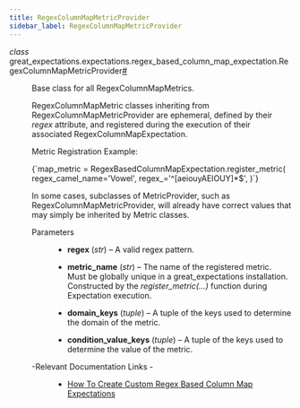 ```yaml
---
title: RegexColumnMapMetricProvider
sidebar_label: RegexColumnMapMetricProvider
---
```


<section class="sphinx-api-doc" id="regexcolumnmapmetricprovider">

<dl class="py class">
<dt class="sig sig-object py" id="great_expectations.expectations.regex_based_column_map_expectation.RegexColumnMapMetricProvider">
<em class="property"><span class="pre">class</span><span class="w"> </span></em><span class="sig-prename descclassname"><span class="pre">great_expectations.expectations.regex_based_column_map_expectation.</span></span><span class="sig-name descname"><span class="pre">RegexColumnMapMetricProvider</span></span><a class="headerlink" href="#great_expectations.expectations.regex_based_column_map_expectation.RegexColumnMapMetricProvider" title="Permalink to this definition">#</a>
</dt>
<dd>
<p>Base class for all RegexColumnMapMetrics.</p>
<p>RegexColumnMapMetric classes inheriting from RegexColumnMapMetricProvider are ephemeral,
defined by their <cite>regex</cite> attribute, and registered during the execution of their associated RegexColumnMapExpectation.</p>
<p>Metric Registration Example:</p>
<p><CodeBlock language="python">{`map_metric = RegexBasedColumnMapExpectation.register_metric(
    regex_camel_name='Vowel',
    regex_='^[aeiouyAEIOUY]*$',
)`}</CodeBlock></p>
<p>In some cases, subclasses of MetricProvider, such as RegexColumnMapMetricProvider, will already
have correct values that may simply be inherited by Metric classes.</p>
<dl class="field-list simple">
<dt class="field-odd">Parameters</dt>
<dd class="field-odd"><ul class="simple">
<li><p><strong>regex</strong> (<em>str</em>) – A valid regex pattern.</p></li>
<li><p><strong>metric_name</strong> (<em>str</em>) – The name of the registered metric. Must be globally unique in a great_expectations installation.
Constructed by the <cite>register_metric(…)</cite> function during Expectation execution.</p></li>
<li><p><strong>domain_keys</strong> (<em>tuple</em>) – A tuple of the keys used to determine the domain of the metric.</p></li>
<li><p><strong>condition_value_keys</strong> (<em>tuple</em>) – A tuple of the keys used to determine the value of the metric.</p></li>
</ul>
</dd>
</dl>
<dl class="simple">
<dt>-Relevant Documentation Links
-</dt>
<dd><ul class="simple">
<li><p><a class="reference external" href="https://docs.greatexpectations.io/docs/guides/expectations/creating_custom_expectations/how_to_create_custom_regex_based_column_map_expectations">How To Create Custom Regex Based Column Map Expectations</a></p></li>
</ul>
</dd>
</dl>
</dd></dl>
</section>